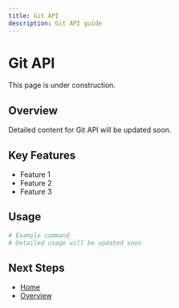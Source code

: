 ```yaml
---
title: Git API
description: Git API guide
---
```


# Git API

This page is under construction.

## Overview

Detailed content for Git API will be updated soon.

## Key Features

- Feature 1
- Feature 2
- Feature 3

## Usage

```bash
# Example command
# Detailed usage will be updated soon
```

## Next Steps

- [Home](/en)
- [Overview](/en/introduction/overview)
